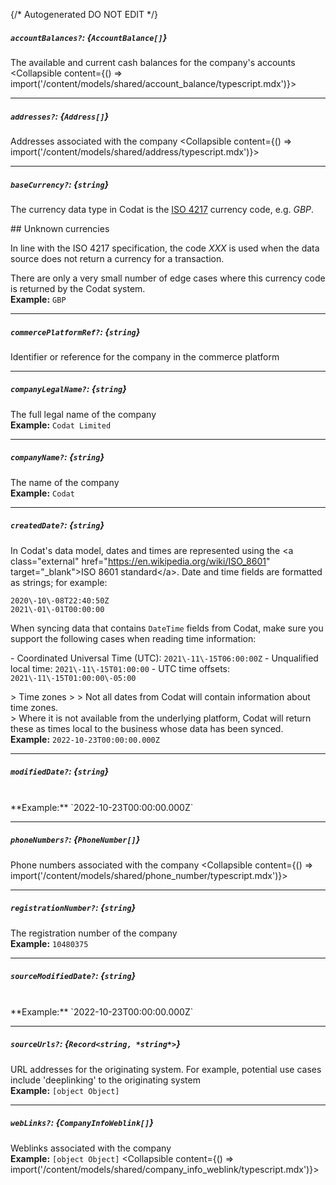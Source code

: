 {/* Autogenerated DO NOT EDIT  */}

##### `accountBalances?`: *{`AccountBalance[]`}*
The available and current cash balances for the company's accounts
<Collapsible content={() => import('/content/models/shared/account_balance/typescript.mdx')}>
</Collapsible>

---
##### `addresses?`: *{`Address[]`}*
Addresses associated with the company
<Collapsible content={() => import('/content/models/shared/address/typescript.mdx')}>
</Collapsible>

---
##### `baseCurrency?`: *{`string`}*
The currency data type in Codat is the [ISO 4217](https://en.wikipedia.org/wiki/ISO_4217) currency code, e.g. _GBP_.

\#\# Unknown currencies

In line with the ISO 4217 specification, the code _XXX_ is used when the data source does not return a currency for a transaction. 

There are only a very small number of edge cases where this currency code is returned by the Codat system.
<br/>
**Example:** `GBP`

---
##### `commercePlatformRef?`: *{`string`}*
Identifier or reference for the company in the commerce platform

---
##### `companyLegalName?`: *{`string`}*
The full legal name of the company
<br/>
**Example:** `Codat Limited`

---
##### `companyName?`: *{`string`}*
The name of the company
<br/>
**Example:** `Codat`

---
##### `createdDate?`: *{`string`}*
In Codat's data model, dates and times are represented using the \<a class\="external" href\="https://en.wikipedia.org/wiki/ISO_8601" target\="_blank"\>ISO 8601 standard\</a\>. Date and time fields are formatted as strings; for example:

```
2020\-10\-08T22:40:50Z
2021\-01\-01T00:00:00
```



When syncing data that contains `DateTime` fields from Codat, make sure you support the following cases when reading time information:

\- Coordinated Universal Time (UTC): `2021\-11\-15T06:00:00Z`
\- Unqualified local time: `2021\-11\-15T01:00:00`
\- UTC time offsets: `2021\-11\-15T01:00:00\-05:00`

\> Time zones
\> 
\> Not all dates from Codat will contain information about time zones.  
\> Where it is not available from the underlying platform, Codat will return these as times local to the business whose data has been synced.
<br/>
**Example:** `2022-10-23T00:00:00.000Z`

---
##### `modifiedDate?`: *{`string`}*
<br/>
**Example:** `2022-10-23T00:00:00.000Z`

---
##### `phoneNumbers?`: *{`PhoneNumber[]`}*
Phone numbers associated with the company
<Collapsible content={() => import('/content/models/shared/phone_number/typescript.mdx')}>
</Collapsible>

---
##### `registrationNumber?`: *{`string`}*
The registration number of the company
<br/>
**Example:** `10480375`

---
##### `sourceModifiedDate?`: *{`string`}*
<br/>
**Example:** `2022-10-23T00:00:00.000Z`

---
##### `sourceUrls?`: *{`Record<string, *string*>`}*
URL addresses for the originating system. For example, potential use cases include 'deeplinking' to the originating system
<br/>
**Example:** `[object Object]`

---
##### `webLinks?`: *{`CompanyInfoWeblink[]`}*
Weblinks associated with the company
<br/>
**Example:** `[object Object]`
<Collapsible content={() => import('/content/models/shared/company_info_weblink/typescript.mdx')}>
</Collapsible>

